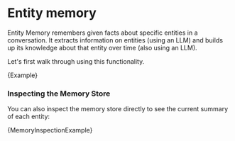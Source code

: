 # Entity memory

Entity Memory remembers given facts about specific entities in a conversation. It extracts information on entities (using an LLM) and builds up its knowledge about that entity over time (also using an LLM).

Let's first walk through using this functionality.



<CodeBlock language="typescript">{Example}</CodeBlock>

### Inspecting the Memory Store

You can also inspect the memory store directly to see the current summary of each entity:


<CodeBlock language="typescript">{MemoryInspectionExample}</CodeBlock>
